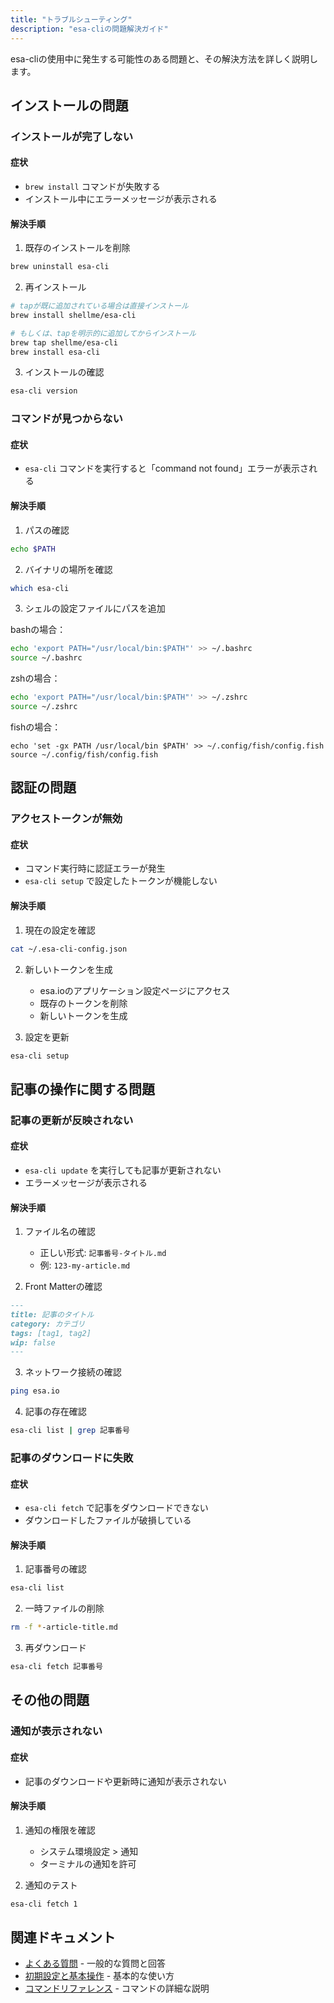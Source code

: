 ```yaml
---
title: "トラブルシューティング"
description: "esa-cliの問題解決ガイド"
---
```


esa-cliの使用中に発生する可能性のある問題と、その解決方法を詳しく説明します。

## インストールの問題

### インストールが完了しない

#### 症状
- `brew install` コマンドが失敗する
- インストール中にエラーメッセージが表示される

#### 解決手順

1. 既存のインストールを削除
```bash
brew uninstall esa-cli
```

2. 再インストール
```bash
# tapが既に追加されている場合は直接インストール
brew install shellme/esa-cli

# もしくは、tapを明示的に追加してからインストール
brew tap shellme/esa-cli
brew install esa-cli
```

3. インストールの確認
```bash
esa-cli version
```

### コマンドが見つからない

#### 症状
- `esa-cli` コマンドを実行すると「command not found」エラーが表示される

#### 解決手順

1. パスの確認
```bash
echo $PATH
```

2. バイナリの場所を確認
```bash
which esa-cli
```

3. シェルの設定ファイルにパスを追加

bashの場合：
```bash
echo 'export PATH="/usr/local/bin:$PATH"' >> ~/.bashrc
source ~/.bashrc
```

zshの場合：
```bash
echo 'export PATH="/usr/local/bin:$PATH"' >> ~/.zshrc
source ~/.zshrc
```

fishの場合：
```fish
echo 'set -gx PATH /usr/local/bin $PATH' >> ~/.config/fish/config.fish
source ~/.config/fish/config.fish
```

## 認証の問題

### アクセストークンが無効

#### 症状
- コマンド実行時に認証エラーが発生
- `esa-cli setup` で設定したトークンが機能しない

#### 解決手順

1. 現在の設定を確認
```bash
cat ~/.esa-cli-config.json
```

2. 新しいトークンを生成
   - esa.ioのアプリケーション設定ページにアクセス
   - 既存のトークンを削除
   - 新しいトークンを生成

3. 設定を更新
```bash
esa-cli setup
```

## 記事の操作に関する問題

### 記事の更新が反映されない

#### 症状
- `esa-cli update` を実行しても記事が更新されない
- エラーメッセージが表示される

#### 解決手順

1. ファイル名の確認
   - 正しい形式: `記事番号-タイトル.md`
   - 例: `123-my-article.md`

2. Front Matterの確認
```markdown
---
title: 記事のタイトル
category: カテゴリ
tags: [tag1, tag2]
wip: false
---
```

3. ネットワーク接続の確認
```bash
ping esa.io
```

4. 記事の存在確認
```bash
esa-cli list | grep 記事番号
```

### 記事のダウンロードに失敗

#### 症状
- `esa-cli fetch` で記事をダウンロードできない
- ダウンロードしたファイルが破損している

#### 解決手順

1. 記事番号の確認
```bash
esa-cli list
```

2. 一時ファイルの削除
```bash
rm -f *-article-title.md
```

3. 再ダウンロード
```bash
esa-cli fetch 記事番号
```

## その他の問題

### 通知が表示されない

#### 症状
- 記事のダウンロードや更新時に通知が表示されない

#### 解決手順

1. 通知の権限を確認
   - システム環境設定 > 通知
   - ターミナルの通知を許可

2. 通知のテスト
```bash
esa-cli fetch 1
```

## 関連ドキュメント

- [よくある質問](./faq) - 一般的な質問と回答
- [初期設定と基本操作](./getting-started/first-steps) - 基本的な使い方
- [コマンドリファレンス](./commands) - コマンドの詳細な説明 